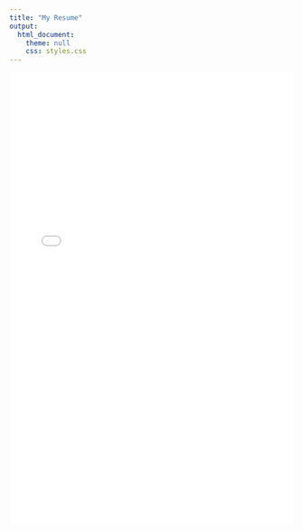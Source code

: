 ```yaml
---
title: "My Resume"
output: 
  html_document:
    theme: null
    css: styles.css
---
```


  
<embed src="Resume_2024_KA.pdf" type="application/pdf" width="100%" height="800px">